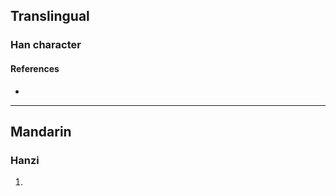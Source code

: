 {{character info/new}}
==Translingual==

===Han character===
{{Han char|rn=96|rad=玉|as=07|sn=11|four=12127|canj=MGUON|ids=⿰𤣩岑}}

====References====
* {{Han ref|kx=0733.150|dkj=21024|hdz=21117.060|uh=740C|ud=29708|bh=D676|bd=54902}}

----

==Mandarin==

===Hanzi===
{{cmn-hanzi|pin=[[líng]] ([[ling2]])|wg=ling<sup>2</sup>}}

# {{rfdef|cmn|sort=玉07}}